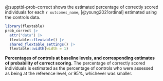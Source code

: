 @supptbl-prob-correct shows the estimated percentage of 
correctly scored individuals
for each `r outcomes_name`, [@young2021ordinal]
estimated using the controls data.

::: {#supptbl-prob-correct}

```r

library(flextable)
prob_correct |>
  attr("data") |>
  flextable::flextable() |> 
  shared_flextable_settings() |>
  flextable::width(width = 1)
```

**Percentages of controls at baseline levels, 
and corresponding estimates of 
probability of correct scoring.**
The percentage of correctly scored individuals 
is estimated as 
the percentage of controls 
who were assessed as being 
at the reference level,
or 95%,
whichever was smaller.

:::
